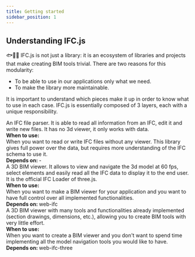 ```yaml
---
title: Getting started
sidebar_position: 1
---
```



## Understanding IFC.js

🐟🐠🐡
IFC.js is not just a library: it is an ecosystem of libraries and projects that make creating BIM tools trivial. There are two reasons for this modularity:

- To be able to use in our applications only what we need.
- To make the library more maintainable.

It is important to understand which pieces make it up in order to know what to use in each case. IFC.js is essentially composed of 3 layers, each with a unique responsibility.

<IfcCard icon="🧩" title="web-ifc" link="https://ifcjs.github.io/info/docs/Guide/web-ifc/Introduction">

<div style={{margin: "1rem 0"}}>
An IFC file parser. It is able to read all information from an IFC, edit it and write new files. It has no 3d viewer, it only works with data.
</div>
<div style={{margin: "1rem 0"}}>

</div>

<div>
  <b>When to use:</b>
</div>

<div style={{margin: "1rem 0"}}>
When you want to read or write IFC files without any viewer. This library gives full power over the data, but requires more understanding of the IFC schema to use it.
</div>
<div><b>Depends on: </b>-</div>
</IfcCard>

<IfcCard icon="🧩" title="web-ifc-three" link="https://ifcjs.github.io/info/docs/Guide/web-ifc-three/Introduction">

<div style={{ margin: "1rem 0" }}>A 3D BIM viewer. It allows to view and navigate the 3d model at 60 fps, select elements and easily read all the IFC data to display it to the end user. It is the official IFC Loader of three.js.</div>

<div>
  <b>When to use:</b>
</div>

<div style={{ margin: "1rem 0" }}>When you want to make a BIM viewer for your application and you want to have full control over all implemented functionalities.</div>

<div><b>Depends on: </b>web-ifc</div>
</IfcCard>

<IfcCard icon="🧩" title="web-ifc-viewer" link="https://ifcjs.github.io/info/docs/Guide/web-ifc-viewer/Introduction">

<div style={{ margin: "1rem 0" }}>A 3D BIM viewer with many tools and functionalities already implemented (section drawings, dimensions, etc.), allowing you to create BIM tools with very little effort.</div>

<div>
  <b>When to use:</b>
</div>

<div style={{ margin: "1rem 0" }}>When you want to create a BIM viewer and you don't want to spend time implementing all the model navigation tools you would like to have.</div>

<div><b>Depends on: </b>web-ifc-three</div>
</IfcCard>

